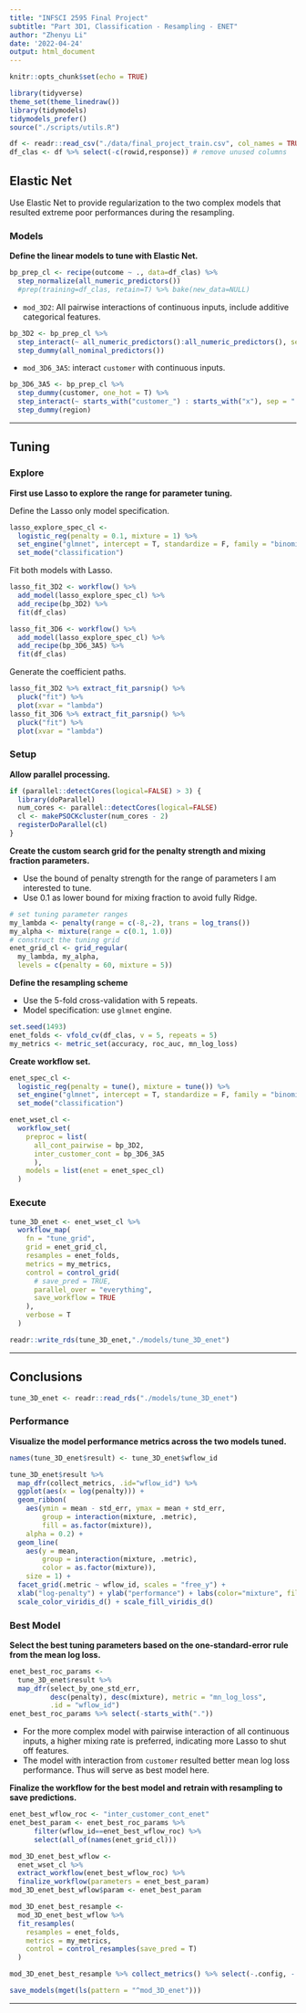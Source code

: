 ```yaml
---
title: "INFSCI 2595 Final Project"
subtitle: "Part 3D1, Classification - Resampling - ENET"
author: "Zhenyu Li"
date: '2022-04-24'
output: html_document
---
```


```r
knitr::opts_chunk$set(echo = TRUE)
```

```r
library(tidyverse)
theme_set(theme_linedraw())
library(tidymodels)
tidymodels_prefer()
source("./scripts/utils.R")
```

```r
df <- readr::read_csv("./data/final_project_train.csv", col_names = TRUE)
df_clas <- df %>% select(-c(rowid,response)) # remove unused columns
```


## Elastic Net

Use Elastic Net to provide regularization to the two complex models that resulted extreme poor performances during the resampling.  

### Models

**Define the linear models to tune with Elastic Net.**  

```r
bp_prep_cl <- recipe(outcome ~ ., data=df_clas) %>%
  step_normalize(all_numeric_predictors())
  #prep(training=df_clas, retain=T) %>% bake(new_data=NULL)
```


- `mod_3D2`: All pairwise interactions of continuous inputs, include additive categorical features.
  
```r
bp_3D2 <- bp_prep_cl %>%
  step_interact(~ all_numeric_predictors():all_numeric_predictors(), sep = ":") %>%
  step_dummy(all_nominal_predictors())
```

- `mod_3D6_3A5`: interact `customer` with continuous inputs.  

```r
bp_3D6_3A5 <- bp_prep_cl %>%
  step_dummy(customer, one_hot = T) %>%
  step_interact(~ starts_with("customer_") : starts_with("x"), sep = ":") %>%
  step_dummy(region)
```

----

## Tuning

### Explore

**First use Lasso to explore the range for parameter tuning.**

Define the Lasso only model specification.  

```r
lasso_explore_spec_cl <-
  logistic_reg(penalty = 0.1, mixture = 1) %>%
  set_engine("glmnet", intercept = T, standardize = F, family = "binomial") %>%
  set_mode("classification")
```

Fit both models with Lasso.

```r
lasso_fit_3D2 <- workflow() %>%
  add_model(lasso_explore_spec_cl) %>%
  add_recipe(bp_3D2) %>%
  fit(df_clas)

lasso_fit_3D6 <- workflow() %>%
  add_model(lasso_explore_spec_cl) %>%
  add_recipe(bp_3D6_3A5) %>%
  fit(df_clas)
```

Generate the coefficient paths.

```r
lasso_fit_3D2 %>% extract_fit_parsnip() %>%
  pluck("fit") %>%
  plot(xvar = "lambda")
lasso_fit_3D6 %>% extract_fit_parsnip() %>%
  pluck("fit") %>%
  plot(xvar = "lambda")
```
### Setup

**Allow parallel processing.**  

```r
if (parallel::detectCores(logical=FALSE) > 3) {
  library(doParallel)
  num_cores <- parallel::detectCores(logical=FALSE)
  cl <- makePSOCKcluster(num_cores - 2)
  registerDoParallel(cl)
}
```

**Create the custom search grid for the penalty strength and mixing fraction parameters.**

- Use the bound of penalty strength for the range of parameters I am interested to tune.
- Use 0.1 as lower bound for mixing fraction to avoid fully Ridge.  

```r
# set tuning parameter ranges
my_lambda <- penalty(range = c(-8,-2), trans = log_trans())
my_alpha <- mixture(range = c(0.1, 1.0))
# construct the tuning grid
enet_grid_cl <- grid_regular(
  my_lambda, my_alpha,
  levels = c(penalty = 60, mixture = 5))
```

**Define the resampling scheme**

- Use the 5-fold cross-validation with 5 repeats.
- Model specification: use `glmnet` engine.

```r
set.seed(1493)
enet_folds <- vfold_cv(df_clas, v = 5, repeats = 5)
my_metrics <- metric_set(accuracy, roc_auc, mn_log_loss)
```

**Create workflow set.**

```r
enet_spec_cl <-
  logistic_reg(penalty = tune(), mixture = tune()) %>%
  set_engine("glmnet", intercept = T, standardize = F, family = "binomial") %>%
  set_mode("classification")

enet_wset_cl <-
  workflow_set(
    preproc = list(
      all_cont_pairwise = bp_3D2,
      inter_customer_cont = bp_3D6_3A5
      ),
    models = list(enet = enet_spec_cl)
  )
```

### Execute

```r
tune_3D_enet <- enet_wset_cl %>%
  workflow_map(
    fn = "tune_grid",
    grid = enet_grid_cl,
    resamples = enet_folds,
    metrics = my_metrics,
    control = control_grid(
      # save_pred = TRUE,
      parallel_over = "everything",
      save_workflow = TRUE
    ),
    verbose = T
  )
```

```r
readr::write_rds(tune_3D_enet,"./models/tune_3D_enet")
```

----

## Conclusions

```r
tune_3D_enet <- readr::read_rds("./models/tune_3D_enet")
```

### Performance

**Visualize the model performance metrics across the two models tuned.** 

```r
names(tune_3D_enet$result) <- tune_3D_enet$wflow_id

tune_3D_enet$result %>%
  map_dfr(collect_metrics, .id="wflow_id") %>%
  ggplot(aes(x = log(penalty))) +
  geom_ribbon(
    aes(ymin = mean - std_err, ymax = mean + std_err,
        group = interaction(mixture, .metric),
        fill = as.factor(mixture)),
    alpha = 0.2) +
  geom_line(
    aes(y = mean,
        group = interaction(mixture, .metric),
        color = as.factor(mixture)),
    size = 1) +
  facet_grid(.metric ~ wflow_id, scales = "free_y") +
  xlab("log-penalty") + ylab("performance") + labs(color="mixture", fill="mixture") +
  scale_color_viridis_d() + scale_fill_viridis_d()
```


### Best Model

**Select the best tuning parameters based on the one-standard-error rule from the mean log loss.**  


```r
enet_best_roc_params <-
  tune_3D_enet$result %>%
  map_dfr(select_by_one_std_err,
          desc(penalty), desc(mixture), metric = "mn_log_loss",
          .id = "wflow_id")
enet_best_roc_params %>% select(-starts_with("."))
```

- For the more complex model with pairwise interaction of all continuous inputs, a higher mixing rate is preferred, indicating more Lasso to shut off features.  
- The model with interaction from `customer` resulted better mean log loss performance. Thus will serve as best model here.  

**Finalize the workflow for the best model and retrain with resampling to save predictions.** 

```r
enet_best_wflow_roc <- "inter_customer_cont_enet"
enet_best_param <- enet_best_roc_params %>%
      filter(wflow_id==enet_best_wflow_roc) %>%
      select(all_of(names(enet_grid_cl)))

mod_3D_enet_best_wflow <-
  enet_wset_cl %>%
  extract_workflow(enet_best_wflow_roc) %>%
  finalize_workflow(parameters = enet_best_param)
mod_3D_enet_best_wflow$param <- enet_best_param

mod_3D_enet_best_resample <-
  mod_3D_enet_best_wflow %>%
  fit_resamples(
    resamples = enet_folds,
    metrics = my_metrics,
    control = control_resamples(save_pred = T)
  )

mod_3D_enet_best_resample %>% collect_metrics() %>% select(-.config, -.estimator)
```

```r
save_models(mget(ls(pattern = "^mod_3D_enet")))
```

----